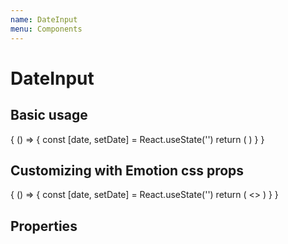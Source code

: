 ```yaml
---
name: DateInput
menu: Components
---
```



# DateInput

## Basic usage

<Playground>
  {
    () => {
      const [date, setDate] = React.useState('')
      return (
        <DateInput value={date} onChange={setDate} />
      )
    }
  }
</Playground>

## Customizing with Emotion css props 

<Playground>
  {
    () => {
      const [date, setDate] = React.useState('')
      return (
        <>
          <DateInput customCss={css`width: 300px; height: 70px; margin-bottom: 20px;`} value={date} onChange={setDate} />
          <DateInput customCss={css`width: 100px; height: 30px; font-size: 8px;`} value={date} onChange={setDate} />
        </>
      )
    }
  }
</Playground>


## Properties

<Props of={DateInput} />



